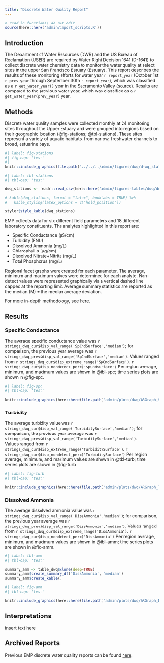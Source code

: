 ```yaml
---
title: "Discrete Water Quality Report"
---
```


```r
# read in functions; do not edit
source(here::here('admin/import_scripts.R'))
```

## Introduction

The Department of Water Resources (DWR) and the US Bureau of Reclamation (USBR) are required by Water Right Decision 1641 (D-1641) to collect discrete water chemistry data to monitor the water quality at select sites in the upper San Francisco Estuary (Estuary). This report describes the results of these monitoring efforts for water year `r report_year` (October 1st `r prev_year` through September 30th `r report_year`), which was classified as a `r get_water_year()` year in the Sacramento Valley [(source)](https://cdec.water.ca.gov/reportapp/javareports?name=WSIHIST). Results are compared to the previous water year, which was classified as a `r get_water_year(prev_year)` year.

## Methods

Discrete water quality samples were collected monthly at 24 monitoring sites throughout the Upper Estuary and were grouped into regions based on their geographic location (@fig-stations; @tbl-stations). These sites represent a variety of aquatic habitats, from narrow, freshwater channels to broad, estuarine bays.

```r
#| label: fig-stations
#| fig-cap: 'test'
#| 
knitr::include_graphics(file.path('../../../admin/figures/dwq/d-wq_station_map.jpg'))
```

```r
#| label: tbl-stations
#| tbl-cap: 'test'

dwq_stations <- readr::read_csv(here::here('admin/figures-tables/dwq/dwq-stations.csv'))

# kable(dwq_stations, format = "latex", booktabs = TRUE) %>%
#   kable_styling(latex_options = c("hold_position"))

styler$style_kable(dwq_stations)
```

EMP collects data for six different field parameters and 18 different laboratory constituents. The analytes highlighted in this report are:

-   Specific Conductance (μS/cm)
-   Turbidity (FNU)
-   Dissolved Ammonia (mg/L)
-   Chlorophyll *a* (μg/cm)
-   Dissolved Nitrate+Nitrite (mg/L)
-   Total Phosphorus (mg/L)

Regional facet graphs were created for each parameter. The average, minimum and maximum values were determined for each analyte. Non-detect values were represented graphically via a vertical dashed line capped at the reporting limit. Average summary statistics are reported as the median (M) ± the median average deviation.

For more in-depth methodology, see [here](https://portal.edirepository.org/nis/metadataviewer?packageid=edi.1320.6).

## Results

### Specific Conductance

The average specific conductance value was `r strings_dwq_cur$disp_val_range('SpCndSurface','median')`; for comparison, the previous year average was `r strings_dwq_prev$disp_val_range('SpCndSurface','median')`. Values ranged from `r strings_dwq_cur$disp_extreme_range('SpCndSurface')`. `r strings_dwq_cur$disp_nondetect_perc('SpCndSurface')` Per region average, minimum, and maximum values are shown in @tbl-spc; time series plots are shown in @fig-spc.

<!-- ```{r echo=FALSE, fig.align='center', results='asis'} -->
<!-- #| label: tbl-spc -->
<!-- #| tbl-cap: 'test' -->

<!-- summary_spc <- table_dwq$clone(deep=TRUE) -->
<!-- summary_spc$create_summary_df('SpCndSurface', 'median') -->
<!-- summary_spc$create_kable() -->
<!-- ``` -->

```r
#| label: fig-spc
#| tbl-cap: 'test'
 
knitr::include_graphics(here::here(file.path('admin/plots/dwq/ARGraph_SpCndSurface.jpg')))
```

### Turbidity

The average turbidity value was `r strings_dwq_cur$disp_val_range('TurbiditySurface','median')`; for comparison, the previous year average was `r strings_dwq_prev$disp_val_range('TurbiditySurface','median')`. Values ranged from `r strings_dwq_cur$disp_extreme_range('TurbiditySurface')`. `r strings_dwq_cur$disp_nondetect_perc('TurbiditySurface')` Per region average, minimum, and maximum values are shown in @tbl-turb; time series plots are shown in @fig-turb

<!-- ```{r echo=FALSE, fig.align='center'} -->
<!-- #| label: tbl-turb -->
<!-- #| tbl-cap: 'test' -->

<!-- summary_turb <- table_dwq$clone(deep=TRUE) -->
<!-- summary_turb$create_summary_df('TurbiditySurface', 'median') -->
<!-- summary_turb$create_kable() -->
<!-- ``` -->

```r
#| label: fig-turb
#| tbl-cap: 'test'
 
knitr::include_graphics(here::here(file.path('admin/plots/dwq/ARGraph_TurbiditySurface.jpg')))
```

### Dissolved Ammonia

The average dissolved ammonia value was `r strings_dwq_cur$disp_val_range('DissAmmonia','median')`; for comparison, the previous year average was `r strings_dwq_prev$disp_val_range('DissAmmonia','median')`. Values ranged from `r strings_dwq_cur$disp_extreme_range('DissAmmonia')`. `r strings_dwq_cur$disp_nondetect_perc('DissAmmonia')` Per region average, minimum, and maximum values are shown in @tbl-amm; time series plots are shown in @fig-amm.

```r
#| label: tbl-amm
#| tbl-cap: 'test'

summary_amm <- table_dwq$clone(deep=TRUE)
summary_amm$create_summary_df('DissAmmonia', 'median')
summary_amm$create_kable()
```


```r
#| label: fig-amm
#| tbl-cap: 'test'
 
knitr::include_graphics(here::here(file.path('admin/plots/dwq/ARGraph_DissAmmonia.jpg')))
```



## Interpretations

insert text here

## Archived Reports

Previous EMP discrete water quality reports can be found [here](https://github.com/emp-dwr/emp-website/tree/gh-pages/admin/archive/d-wq).
